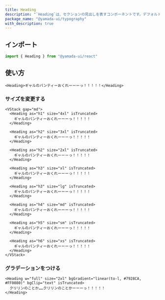 ```yaml
---
title: Heading
description: "`Heading`は、セクションの見出しを表すコンポーネントです。デフォルトでは、`h1`要素をレンダリングします。"
package_name: "@yamada-ui/typography"
with_description: true
---
```


## インポート

```ts
import { Heading } from "@yamada-ui/react"
```

## 使い方

```tsx
<Heading>ギャルのパンティーおくれーーーっ！！！！！</Heading>
```

### サイズを変更する

```tsx
<VStack gap="md">
  <Heading as="h1" size="4xl" isTruncated>
    ギャルのパンティーおくれーーーっ！！！！！
  </Heading>

  <Heading as="h2" size="3xl" isTruncated>
    ギャルのパンティーおくれーーーっ！！！！！
  </Heading>

  <Heading as="h2" size="2xl" isTruncated>
    ギャルのパンティーおくれーーーっ！！！！！
  </Heading>

  <Heading as="h3" size="xl" isTruncated>
    ギャルのパンティーおくれーーーっ！！！！！
  </Heading>

  <Heading as="h3" size="lg" isTruncated>
    ギャルのパンティーおくれーーーっ！！！！！
  </Heading>

  <Heading as="h4" size="md" isTruncated>
    ギャルのパンティーおくれーーーっ！！！！！
  </Heading>

  <Heading as="h5" size="sm" isTruncated>
    ギャルのパンティーおくれーーーっ！！！！！
  </Heading>

  <Heading as="h6" size="xs" isTruncated>
    ギャルのパンティーおくれーーーっ！！！！！
  </Heading>
</VStack>
```

### グラデーションをつける

```tsx
<Heading w="full" size="2xl" bgGradient="linear(to-l, #7928CA, #FF0080)" bgClip="text" isTruncated>
  クリリンのことか……クリリンのことかーーーっ！！！！！
</Heading>
```
